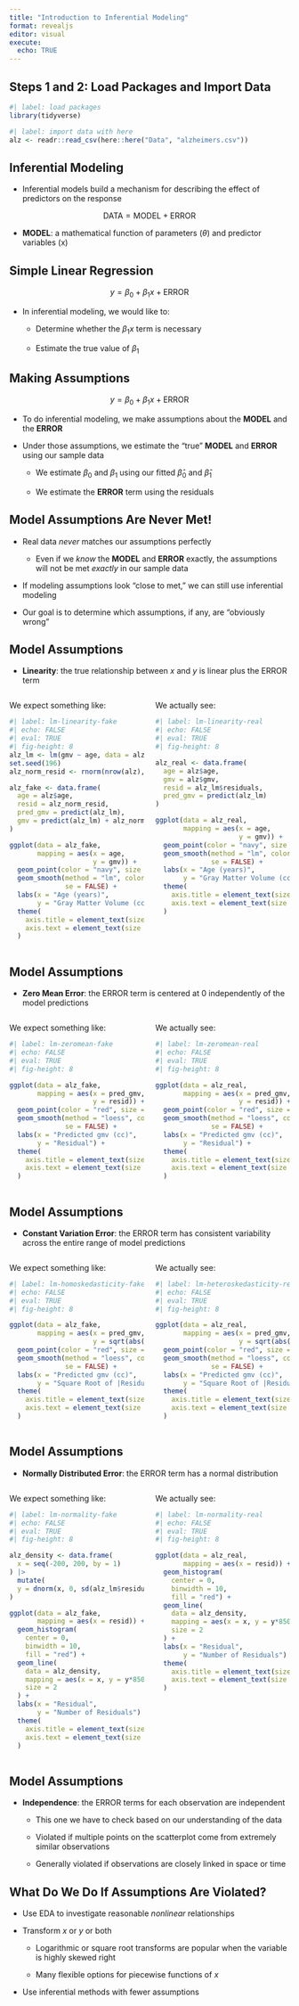 ```yaml
---
title: "Introduction to Inferential Modeling"
format: revealjs
editor: visual
execute:
  echo: TRUE
---
```


## Steps 1 and 2: Load Packages and Import Data

```r
#| label: load packages 
library(tidyverse) 
```

```r
#| label: import data with here
alz <- readr::read_csv(here::here("Data", "alzheimers.csv"))
```

## Inferential Modeling

-   Inferential models build a mechanism for describing the effect of predictors on the response

$$
\text{DATA} = \text{MODEL} + \text{ERROR}
$$

-   **MODEL**: a mathematical function of parameters ($\theta$) and predictor variables (x)

## Simple Linear Regression

$$
y = \beta_0 + \beta_1 x + \text{ERROR}
$$

-   In inferential modeling, we would like to:

    -   Determine whether the $\beta_1 x$ term is necessary

    -   Estimate the true value of $\beta_1$

## Making Assumptions

$$
y = \beta_0 + \beta_1 x + \text{ERROR}
$$

-   To do inferential modeling, we make assumptions about the **MODEL** and the **ERROR**

-   Under those assumptions, we estimate the "true" **MODEL** and **ERROR**  using our sample data

    -   We estimate $\beta_0$ and $\beta_1$ using our fitted $\hat{\beta}_0$ and $\hat{\beta}_1$
    
    -   We estimate the **ERROR** term using the residuals

## Model Assumptions Are Never Met!

-   Real data *never* matches our assumptions perfectly

    -   Even if we *know* the **MODEL** and **ERROR** exactly, the assumptions will not be met *exactly* in our sample data

-   If modeling assumptions look "close to met," we can still use inferential modeling

-   Our goal is to determine which assumptions, if any, are "obviously wrong"

    
## Model Assumptions

-   **Linearity**: the true relationship between $x$ and $y$ is linear plus the ERROR term

::: columns
::: {.column width="50%"}
We expect something like:

```r
#| label: lm-linearity-fake
#| echo: FALSE
#| eval: TRUE
#| fig-height: 8
alz_lm <- lm(gmv ~ age, data = alz)
set.seed(196)
alz_norm_resid <- rnorm(nrow(alz), 0, sd(alz_lm$residuals))

alz_fake <- data.frame(
  age = alz$age,
  resid = alz_norm_resid,
  pred_gmv = predict(alz_lm),
  gmv = predict(alz_lm) + alz_norm_resid
)

ggplot(data = alz_fake, 
       mapping = aes(x = age, 
                     y = gmv)) +
  geom_point(color = "navy", size = 2) +
  geom_smooth(method = "lm", color = "black", 
              se = FALSE) +
  labs(x = "Age (years)",
       y = "Gray Matter Volume (cc)") +
  theme(
    axis.title = element_text(size = 24),
    axis.text = element_text(size = 16)
  )
```
:::

::: {.column width="50%"}
We actually see:

```r
#| label: lm-linearity-real
#| echo: FALSE
#| eval: TRUE
#| fig-height: 8

alz_real <- data.frame(
  age = alz$age,
  gmv = alz$gmv,
  resid = alz_lm$residuals,
  pred_gmv = predict(alz_lm)
)

ggplot(data = alz_real, 
       mapping = aes(x = age, 
                     y = gmv)) +
  geom_point(color = "navy", size = 2) +
  geom_smooth(method = "lm", color = "black", 
              se = FALSE) +
  labs(x = "Age (years)",
       y = "Gray Matter Volume (cc)") +
  theme(
    axis.title = element_text(size = 24),
    axis.text = element_text(size = 16)
  )
```
:::
:::

## Model Assumptions

-   **Zero Mean Error**: the ERROR term is centered at 0 independently of the model predictions

::: columns
::: {.column width="50%"}
We expect something like:

```r
#| label: lm-zeromean-fake
#| echo: FALSE
#| eval: TRUE
#| fig-height: 8

ggplot(data = alz_fake, 
       mapping = aes(x = pred_gmv, 
                     y = resid)) +
  geom_point(color = "red", size = 2) +
  geom_smooth(method = "loess", color = "black", 
              se = FALSE) +
  labs(x = "Predicted gmv (cc)",
       y = "Residual") +
  theme(
    axis.title = element_text(size = 24),
    axis.text = element_text(size = 16)
  )
```
:::

::: {.column width="50%"}
We actually see:

```r
#| label: lm-zeromean-real
#| echo: FALSE
#| eval: TRUE
#| fig-height: 8

ggplot(data = alz_real, 
       mapping = aes(x = pred_gmv, 
                     y = resid)) +
  geom_point(color = "red", size = 2) +
  geom_smooth(method = "loess", color = "black", 
              se = FALSE) +
  labs(x = "Predicted gmv (cc)",
       y = "Residual") +
  theme(
    axis.title = element_text(size = 24),
    axis.text = element_text(size = 16)
  )
```
:::
:::

## Model Assumptions

-   **Constant Variation Error**: the ERROR term has consistent variability across the entire range of model predictions

::: columns
::: {.column width="50%"}
We expect something like:

```r
#| label: lm-homoskedasticity-fake
#| echo: FALSE
#| eval: TRUE
#| fig-height: 8

ggplot(data = alz_fake, 
       mapping = aes(x = pred_gmv, 
                     y = sqrt(abs(resid)))) +
  geom_point(color = "red", size = 2) +
  geom_smooth(method = "loess", color = "black", 
              se = FALSE) +
  labs(x = "Predicted gmv (cc)",
       y = "Square Root of |Residual|") +
  theme(
    axis.title = element_text(size = 24),
    axis.text = element_text(size = 16)
  )
```
:::

::: {.column width="50%"}
We actually see:

```r
#| label: lm-heteroskedasticity-real
#| echo: FALSE
#| eval: TRUE
#| fig-height: 8

ggplot(data = alz_real, 
       mapping = aes(x = pred_gmv, 
                     y = sqrt(abs(resid)))) +
  geom_point(color = "red", size = 2) +
  geom_smooth(method = "loess", color = "black", 
              se = FALSE) +
  labs(x = "Predicted gmv (cc)",
       y = "Square Root of |Residual|") +
  theme(
    axis.title = element_text(size = 24),
    axis.text = element_text(size = 16)
  )
```
:::
:::

## Model Assumptions

-   **Normally Distributed Error**: the ERROR term has a normal distribution

::: columns
::: {.column width="50%"}
We expect something like:

```r
#| label: lm-normality-fake
#| echo: FALSE
#| eval: TRUE
#| fig-height: 8

alz_density <- data.frame(
  x = seq(-200, 200, by = 1)
) |>
  mutate(
  y = dnorm(x, 0, sd(alz_lm$residuals))
)

ggplot(data = alz_fake, 
       mapping = aes(x = resid)) +
  geom_histogram(
    center = 0,
    binwidth = 10,
    fill = "red") +
  geom_line(
    data = alz_density,
    mapping = aes(x = x, y = y*850),
    size = 2
  ) +
  labs(x = "Residual",
       y = "Number of Residuals") +
  theme(
    axis.title = element_text(size = 24),
    axis.text = element_text(size = 16)
  )
```
:::

::: {.column width="50%"}
We actually see:

```r
#| label: lm-normality-real
#| echo: FALSE
#| eval: TRUE
#| fig-height: 8

ggplot(data = alz_real, 
       mapping = aes(x = resid)) +
  geom_histogram(
    center = 0,
    binwidth = 10,
    fill = "red") +
  geom_line(
    data = alz_density,
    mapping = aes(x = x, y = y*850),
    size = 2
  ) +
  labs(x = "Residual",
       y = "Number of Residuals") +
  theme(
    axis.title = element_text(size = 24),
    axis.text = element_text(size = 16)
  )
```
:::
:::

## Model Assumptions

-   **Independence**: the ERROR terms for each observation are independent

    -   This one we have to check based on our understanding of the data

    -   Violated if multiple points on the scatterplot come from extremely similar observations

    -   Generally violated if observations are closely linked in space or time

## What Do We Do If Assumptions Are Violated?

-   Use EDA to investigate reasonable *nonlinear* relationships

-   Transform $x$ or $y$ or both

    -   Logarithmic or square root transforms are popular when the variable is highly skewed right
    
    -   Many flexible options for piecewise functions of $x$
    
-   Use inferential methods with fewer assumptions
